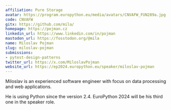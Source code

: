 ```yaml
---
affiliation: Pure Storage
avatar: https://program.europython.eu/media/avatars/CNVAFW_FUN289a.jpg
code: CNVAFW
gitx: https://github.com/mila/
homepage: https://pojman.cz
linkedin_url: https://www.linkedin.com/in/pojman
mastodon_url: https://fosstodon.org/@mila
name: Miloslav Pojman
slug: miloslav-pojman
submissions:
- pytest-design-patterns
twitter_url: https://x.com/MiloslavPojman
website_url: https://ep2024.europython.eu/speaker/miloslav-pojman
---
```


Miloslav is an experienced software engineer with focus on data processing and web applications.

He is using Python since the version 2.4. EuroPython 2024 will be his third one in the speaker role.
